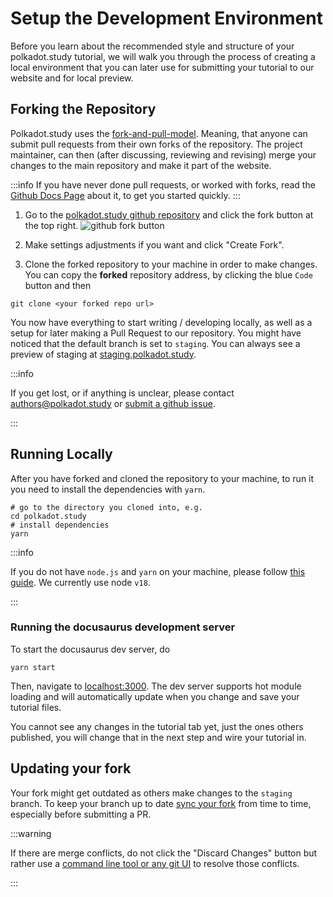 # Setup the Development Environment

Before you learn about the recommended style and structure of your
polkadot.study tutorial, we will walk you through the process of creating a
local environment that you can later use for submitting your tutorial to our
website and for local preview.

## Forking the Repository

Polkadot.study uses the
[fork-and-pull-model](https://docs.github.com/en/pull-requests/collaborating-with-pull-requests/getting-started/about-collaborative-development-models#fork-and-pull-model).
Meaning, that anyone can submit pull requests from their own forks of the
repository. The project maintainer, can then (after discussing, reviewing and
revising) merge your changes to the main repository and make it part of the
website.

:::info If you have never done pull requests, or worked with forks, read the
[Github Docs Page](https://docs.github.com/en/pull-requests/collaborating-with-pull-requests/proposing-changes-to-your-work-with-pull-requests/creating-a-pull-request-from-a-fork)
about it, to get you started quickly. :::

1. Go to the
   [polkadot.study github repository](https://github.com/PolkadotStudy/polkadot.study)
   and click the fork button at the top right.
   ![github fork button](./assets/github-fork.png)

1. Make settings adjustments if you want and click "Create Fork".

1. Clone the forked repository to your machine in order to make changes. You can
   copy the **forked** repository address, by clicking the blue `Code` button
   and then

```
git clone <your forked repo url>
```

You now have everything to start writing / developing locally, as well as a
setup for later making a Pull Request to our repository. You might have noticed
that the default branch is set to `staging`. You can always see a preview of
staging at [staging.polkadot.study](https://staging.polka.study/).

:::info

If you get lost, or if anything is unclear, please contact
[authors@polkadot.study](mailto:authors@polkadot.study) or
[submit a github issue](https://github.com/PolkadotStudy/polkadot.study/issues).

:::

## Running Locally

After you have forked and cloned the repository to your machine, to run it you
need to install the dependencies with `yarn`.

```
# go to the directory you cloned into, e.g.
cd polkadot.study
# install dependencies
yarn
```

:::info

If you do not have `node.js` and `yarn` on your machine, please follow
[this guide](https://yarnpkg.com/getting-started/install). We currently use node
`v18`.

:::

### Running the docusaurus development server

To start the docusaurus dev server, do

```
yarn start
```

Then, navigate to [localhost:3000](http://localhost:3000/). The dev server
supports hot module loading and will automatically update when you change and
save your tutorial files.

You cannot see any changes in the tutorial tab yet, just the ones others
published, you will change that in the next step and wire your tutorial in.

## Updating your fork

Your fork might get outdated as others make changes to the `staging` branch. To
keep your branch up to date
[sync your fork](https://docs.github.com/en/pull-requests/collaborating-with-pull-requests/working-with-forks/syncing-a-fork)
from time to time, especially before submitting a PR.

:::warning

If there are merge conflicts, do not click the "Discard Changes" button but
rather use a
[command line tool or any git UI](https://docs.github.com/en/pull-requests/collaborating-with-pull-requests/working-with-forks/syncing-a-fork#syncing-a-fork-branch-from-the-command-line)
to resolve those conflicts.

:::
